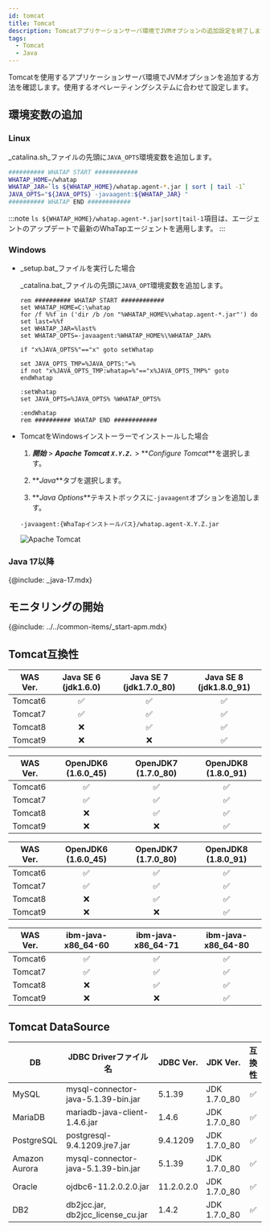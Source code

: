 ```yaml
---
id: tomcat
title: Tomcat
description: Tomcatアプリケーションサーバ環境でJVMオプションの追加設定を終了します。
tags:
  - Tomcat
  - Java
---
```


Tomcatを使用するアプリケーションサーバ環境でJVMオプションを追加する方法を確認します。使用するオペレーティングシステムに合わせて設定します。

## 環境変数の追加

### **Linux**

_catalina.sh_ファイルの先頭に`JAVA_OPTS`環境変数を追加します。

```bash title='{Tomcat 설치 경로}/bin/catalina.sh' showLineNumbers
########## WHATAP START ############
WHATAP_HOME=/whatap
WHATAP_JAR=`ls ${WHATAP_HOME}/whatap.agent-*.jar | sort | tail -1`
JAVA_OPTS="${JAVA_OPTS} -javaagent:${WHATAP_JAR} "
########## WHATAP END ############
```

:::note
`ls ${WHATAP_HOME}/whatap.agent-*.jar|sort|tail-1`項目は、エージェントのアップデートで最新のWhaTapエージェントを適用します。
:::

### **Windows**

-   _setup.bat_ファイルを実行した場合

    _catalina.bat_ファイルの先頭に`JAVA_OPT`環境変数を追加します。

    ```batch title='{Tomcat 설치 경로}/bin/catalina.bat' {3} showLineNumbers
    rem ########## WHATAP START ############
    set WHATAP_HOME=C:\whatap
    for /f %%f in ('dir /b /on "%WHATAP_HOME%\whatap.agent-*.jar"') do set last=%%f
    set WHATAP_JAR=%last%
    set WHATAP_OPTS=-javaagent:%WHATAP_HOME%\%WHATAP_JAR%

    if "x%JAVA_OPTS%"=="x" goto setWhatap

    set JAVA_OPTS_TMP=%JAVA_OPTS:"=%
    if not "x%JAVA_OPTS_TMP:whatap=%"=="x%JAVA_OPTS_TMP%" goto endWhatap

    :setWhatap
    set JAVA_OPTS=%JAVA_OPTS% %WHATAP_OPTS%

    :endWhatap
    rem ########## WHATAP END ############
    ```

-   TomcatをWindowsインストーラーでインストールした場合

    1.  **_開始_** > **_Apache Tomcat `X.Y.Z.`_** > **_Configure Tomcat_**を選択します。

    2.  **_Java_**タブを選択します。

    3.  **_Java Options_**テキストボックスに`-javaagent`オプションを追加します。

    ```text
    -javaagent:{WhaTapインストールパス}/whatap.agent-X.Y.Z.jar
    ```

    ![Apache Tomcat](https://img.whatap.io/media/images/tomcat-win.png)

### Java 17以降

{@include: _java-17.mdx}

## モニタリングの開始

{@include: ../../common-items/_start-apm.mdx} 

## Tomcat互換性

| WAS Ver. |       Java SE 6 (jdk1.6.0)      |     Java SE 7 (jdk1.7.0_80)     |     Java SE 8 (jdk1.8.0_91)     |
| -------- | :-----------------------------: | :-----------------------------: | :-----------------------------: |
| Tomcat6  | <span class='emoji-ok'>✅</span> | <span class='emoji-ok'>✅</span> | <span class='emoji-ok'>✅</span> |
| Tomcat7  | <span class='emoji-ok'>✅</span> | <span class='emoji-ok'>✅</span> | <span class='emoji-ok'>✅</span> |
| Tomcat8  | <span class='emoji-no'>❌</span> | <span class='emoji-ok'>✅</span> | <span class='emoji-ok'>✅</span> |
| Tomcat9  | <span class='emoji-no'>❌</span> | <span class='emoji-no'>❌</span> | <span class='emoji-ok'>✅</span> |

| WAS Ver. |       OpenJDK6 (1.6.0_45)       |       OpenJDK7 (1.7.0_80)       |       OpenJDK8 (1.8.0_91)       |
| -------- | :-----------------------------: | :-----------------------------: | :-----------------------------: |
| Tomcat6  | <span class='emoji-ok'>✅</span> | <span class='emoji-ok'>✅</span> | <span class='emoji-ok'>✅</span> |
| Tomcat7  | <span class='emoji-ok'>✅</span> | <span class='emoji-ok'>✅</span> | <span class='emoji-ok'>✅</span> |
| Tomcat8  | <span class='emoji-no'>❌</span> | <span class='emoji-ok'>✅</span> | <span class='emoji-ok'>✅</span> |
| Tomcat9  | <span class='emoji-no'>❌</span> | <span class='emoji-no'>❌</span> | <span class='emoji-ok'>✅</span> |

| WAS Ver. |       OpenJDK6 (1.6.0_45)       |       OpenJDK7 (1.7.0_80)       |       OpenJDK8 (1.8.0_91)       |
| -------- | :-----------------------------: | :-----------------------------: | :-----------------------------: |
| Tomcat6  | <span class='emoji-ok'>✅</span> | <span class='emoji-ok'>✅</span> | <span class='emoji-ok'>✅</span> |
| Tomcat7  | <span class='emoji-ok'>✅</span> | <span class='emoji-ok'>✅</span> | <span class='emoji-ok'>✅</span> |
| Tomcat8  | <span class='emoji-no'>❌</span> | <span class='emoji-ok'>✅</span> | <span class='emoji-ok'>✅</span> |
| Tomcat9  | <span class='emoji-no'>❌</span> | <span class='emoji-no'>❌</span> | <span class='emoji-ok'>✅</span> |

| WAS Ver. |        ibm-java-x86_64-60       |        ibm-java-x86_64-71       |        ibm-java-x86_64-80       |
| -------- | :-----------------------------: | :-----------------------------: | :-----------------------------: |
| Tomcat6  | <span class='emoji-ok'>✅</span> | <span class='emoji-ok'>✅</span> | <span class='emoji-ok'>✅</span> |
| Tomcat7  | <span class='emoji-ok'>✅</span> | <span class='emoji-ok'>✅</span> | <span class='emoji-ok'>✅</span> |
| Tomcat8  | <span class='emoji-no'>❌</span> | <span class='emoji-ok'>✅</span> | <span class='emoji-ok'>✅</span> |
| Tomcat9  | <span class='emoji-no'>❌</span> | <span class='emoji-no'>❌</span> | <span class='emoji-ok'>✅</span> |

## Tomcat DataSource

| DB            | JDBC Driverファイル名                    | JDBC Ver.  | JDK Ver.     |               互換性               |
| ------------- | ----------------------------------- | ---------- | ------------ | :-----------------------------: |
| MySQL         | mysql-connector-java-5.1.39-bin.jar | 5.1.39     | JDK 1.7.0_80 | <span class='emoji-ok'>✅</span> |
| MariaDB       | mariadb-java-client-1.4.6.jar       | 1.4.6      | JDK 1.7.0_80 | <span class='emoji-ok'>✅</span> |
| PostgreSQL    | postgresql-9.4.1209.jre7.jar        | 9.4.1209   | JDK 1.7.0_80 | <span class='emoji-ok'>✅</span> |
| Amazon Aurora | mysql-connector-java-5.1.39-bin.jar | 5.1.39     | JDK 1.7.0_80 | <span class='emoji-ok'>✅</span> |
| Oracle        | ojdbc6-11.2.0.2.0.jar               | 11.2.0.2.0 | JDK 1.7.0_80 | <span class='emoji-ok'>✅</span> |
| DB2           | db2jcc.jar, db2jcc_license_cu.jar   | 1.4.2      | JDK 1.7.0_80 | <span class='emoji-ok'>✅</span> |
